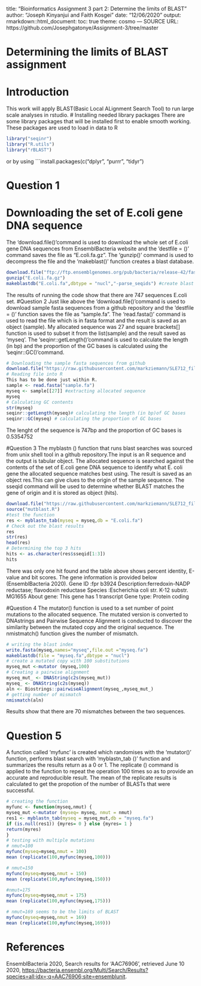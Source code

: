 title: "Bioinformatics Assignment 3 part 2: Determine the limits of BLAST"
author: "Joseph Kinyanjui and Faith Kosgei"
date: "12/06/2020"
output:
    rmarkdown::html_document:
        toc: true
theme: cosmo
---
SOURCE URL: https://github.com/Josephgatonye/Assignment-3/tree/master

# **Determining the limits of BLAST assignment**
# Introduction
This work will apply BLAST(Basic Local ALignment Search Tool) to run large scale analyses in rstudio. 
# Installing needed library packages
There are some library packages that will be installed first to enable smooth working. These packages are used to load in data to R
```r
library("seqinr")
library("R.utils")
library("rBLAST")
```
or by using 
```install.packages(c("dplyr", "purrr", "tidyr")

# Question 1
# Downloading the set of E.coli gene DNA sequence
The 'download.file()'command is used to download the whole set of E.coli gene DNA sequences from EnsemblBacteria website and the 'destfile = ()' command  saves the file as "E.coli.fa.gz". The 'gunzip()' command is used to decompress the file and the 'makeblast()'  function creates a blast database. 
```r
download.file("ftp://ftp.ensemblgenomes.org/pub/bacteria/release-42/fasta/bacteria_0_collection/escherichia_coli_str_k_12_substr_mg1655/cds/Escherichia_coli_str_k_12_substr_mg1655.ASM584v2.cds.all.fa.gz",destfile = "E.coli.fa.gz")
gunzip("E.coli.fa.gz")
makeblastdb("E.coli.fa",dbtype = "nucl","-parse_seqids") #create blast and gives the numbers of sequences present in the E.coli set
```
The results of running the code show that there are 747 sequences E.coli set.
#Question 2
Just like above the 'download.file()'command is used to download sample fasta sequences from a github repository and the 'destfile = ()' function saves the file as "sample.fa". The 'read.fasta()' command is used to read the file which is in fasta format and the result is saved as an object (sample). My allocated sequence was 27 and square brackets[] function is used to subset it from the list(sample) and the result saved as 'myseq'. The 'seqinr::getLength()'command is used to calculate the length (in bp) and the proportion of the GC bases is calculated using the 'seqinr::GC()'command. 
```r
# Downloading the sample fasta sequences from github 
download.file("https://raw.githubusercontent.com/markziemann/SLE712_files/master/bioinfo_asst3_part2_files/sample.fa",destfile = "sample.fa")
# Reading file into R
This has to be done just within R. 
sample <- read.fasta("sample.fa")
myseq <- sample[[27]] #extracting allocated sequence 
myseq
# Calculating GC contents
str(myseq)
seqinr::getLength(myseq)# calculating the length (in bp)of GC bases
seqinr::GC(myseq) # calculating the proportion of GC bases
```
The lenght of the sequence is 747bp and the proportion of GC bases is 0.5354752

#Question 3
The myblastn () function that runs blast searches was sourced from unix shell tool in a github repository.The input is an R sequence and the output is tabular object.
The allocated sequence is searched against the contents of the set of E.coli gene DNA sequence to identify what 
E. coli gene the allocated sequence matches best using. The result is saved as an object res.This can give clues to the origin of the sample sequence. The sseqid command will be used to determine whether BLAST matches the gene of origin and it is stored as object (hits). 
```r
download.file("https://raw.githubusercontent.com/markziemann/SLE712_files/master/bioinfo_asst3_part2_files/mutblast_functions.R",destfile = "mutblast.R")
source("mutblast.R")
#test the function
res <- myblastn_tab(myseq = myseq,db = "E.coli.fa")
# Check out the blast results
res
str(res)
head(res)
# Determining the top 3 hits
hits <- as.character(res$sseqid[1:3])
hits
```
There was only one hit found and the table above shows percent identity, E-value and bit scores. The gene information is provided below (EnsemblBacteria 2020).
Gene ID :fpr b3924
Description:ferredoxin-NADP reductase; flavodoxin reductase
Species :Escherichia coli str. K-12 substr. MG1655
About gene: This gene has 1 transcript
Gene type: Protein coding

#Question 4
The mutator() function is used to a set number of point mutations to the allocated sequence. The mutated version is converted to DNAstrings and Pairwise Sequence Alignment is conducted to discover the similarity between the mutated copy and the original sequence. The nmistmatch() function gives the number of mismatch. 
```r
# writing the blast index
write.fasta(myseq,names="myseq",file.out ="myseq.fa")
makeblastdb(file = "myseq.fa",dbtype = "nucl")
# create a mutated copy with 100 substitutions 
myseq_mut <-mutator (myseq,100)
# Creating a pairwise alignment 
myseq_mut_ <- DNAString(c2s(myseq_mut))
myseq_ <- DNAString(c2s(myseq))
aln <- Biostrings::pairwiseAlignment(myseq_,myseq_mut_)
# getting number of mismatch
nmismatch(aln) 
```
Results show that there are 70 mismatches between the two sequences.

# Question 5
A function called 'myfunc' is created which randomises with the 'mutator()' function, performs blast search with 'myblastn_tab ()' function and summarizes the results return as a 0 or 1. The replicate () command is applied to the function to repeat the operation 100 times so as to provide an accurate and reproducible result. The mean of the replicate results is calculated to get the propotion of the number of BLASTs that were successful.
```r
# creating the function
myfunc <- function(myseq,nmut) {
myseq_mut <-mutator (myseq= myseq, nmut = nmut)
res1 <- myblastn_tab(myseq = myseq_mut,db = "myseq.fa")
if (is.null(res1)) {myres= 0 } else {myres= 1 }
return(myres)
}
# testing with multiple mutations
# nmut=100
myfunc(myseq=myseq,nmut = 100)
mean (replicate(100,myfunc(myseq,100)))

# nmut=150
myfunc(myseq=myseq,nmut = 150)
mean (replicate(100,myfunc(myseq,150)))

#nmut=175
myfunc(myseq=myseq,nmut = 175)
mean (replicate(100,myfunc(myseq,175)))

# nmut=169 seems to be the limits of BLAST
myfunc(myseq=myseq,nmut = 169)
mean (replicate(100,myfunc(myseq,169)))
```

# References

EnsemblBacteria 2020, Search results for 'AAC76906', retrieved June 10 2020, <https://bacteria.ensembl.org/Multi/Search/Results?species=all;idx=;q=AAC76906;site=ensemblunit>.



